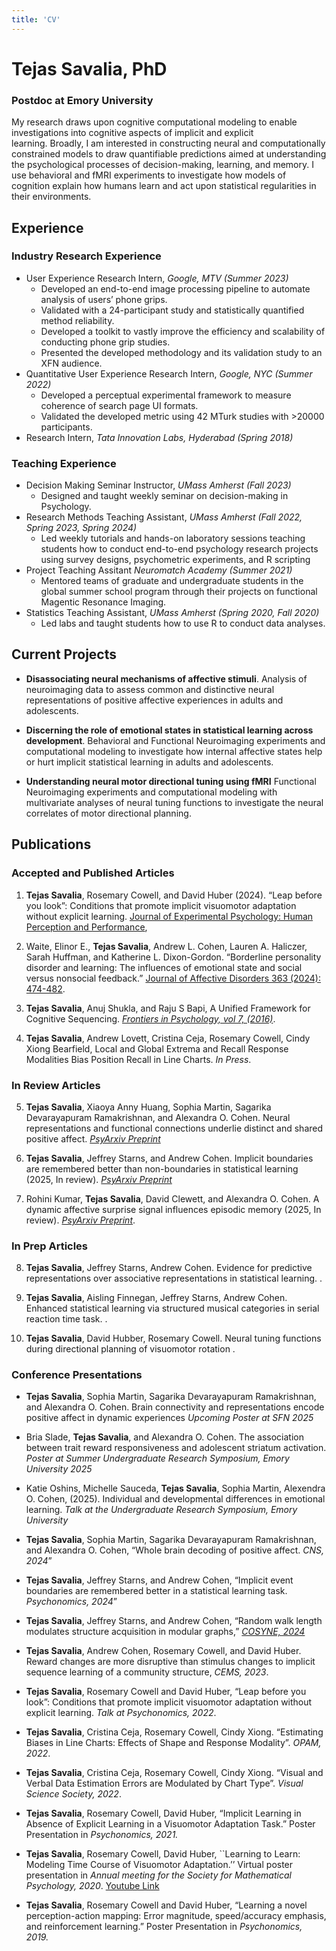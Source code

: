 ```yaml
---
title: 'CV'
---
```

# Tejas Savalia, PhD
### Postdoc at Emory University

My research draws upon cognitive computational modeling to enable
investigations into cognitive aspects of implicit and explicit
learning. Broadly, I am interested in constructing neural and
computationally constrained models to draw quantifiable predictions
aimed at understanding the psychological processes of decision-making,
learning, and memory. I use behavioral and fMRI experiments to
investigate how models of cognition explain how humans learn and act
upon statistical regularities in their environments.

## Experience
### Industry Research Experience
- User Experience Research Intern, *Google, MTV (Summer 2023)*
    - Developed an end-to-end image processing pipeline to automate analysis of users’ phone grips. 
    - Validated with a 24-participant study and statistically quantified method reliability.
    - Developed a toolkit to vastly improve the efficiency and  scalability of conducting phone grip studies.
    - Presented the developed methodology and its validation study to an XFN audience.

- Quantitative User Experience Research Intern, *Google, NYC (Summer 2022)*
    - Developed a perceptual experimental framework to measure coherence of search page UI formats. 
    - Validated the developed metric using 42 MTurk studies with >20000 participants.

- Research Intern, *Tata Innovation Labs, Hyderabad (Spring 2018)*

### Teaching Experience 

- Decision Making Seminar Instructor, *UMass Amherst (Fall 2023)*
    - Designed and taught weekly seminar on decision-making in Psychology. 

- Research Methods Teaching Assistant, *UMass Amherst (Fall 2022, Spring 2023, Spring 2024)*
    - Led weekly tutorials and hands-on laboratory sessions teaching students how to conduct end-to-end psychology research projects using survey designs, psychometric experiments, and R scripting

- Project Teaching Assitant *Neuromatch Academy (Summer 2021)*
    - Mentored teams of graduate and undergraduate students in the global summer school program through their projects on functional Magentic Resonance Imaging.

- Statistics Teaching Assistant, *UMass Amherst (Spring 2020, Fall 2020)*
    - Led labs and taught students how to use R to conduct data analyses.



## Current Projects
-   **Disassociating neural mechanisms of affective stimuli**.
    Analysis of neuroimaging data to assess common and distinctive neural representations of positive affective experiences in adults and adolescents. 

-   **Discerning the role of emotional states in statistical learning across development**.
    Behavioral and Functional Neuroimaging experiments and computational modeling to investigate how internal affective states help or hurt implicit statistical learning in adults and adolescents. 

-   **Understanding neural motor directional tuning using fMRI**
    Functional Neuroimaging experiments and computational modeling with
    multivariate analyses of neural tuning functions to investigate the
    neural correlates of motor directional planning.

## Publications
### Accepted and Published Articles
1. **Tejas Savalia**, Rosemary Cowell, and David Huber (2024). “Leap before you look”: Conditions that promote implicit visuomotor adaptation without explicit learning. [Journal of Experimental Psychology: Human Perception and Performance ](10.1037/xhp0001210),

2. Waite, Elinor E., **Tejas Savalia**, Andrew L. Cohen, Lauren A. Haliczer, Sarah Huffman, and Katherine L. Dixon-Gordon. "Borderline personality disorder and learning: The influences of emotional state and social versus nonsocial feedback." [Journal of Affective Disorders 363 (2024): 474-482](https://doi.org/10.1016/j.jad.2024.07.072).

3. **Tejas Savalia**, Anuj Shukla, and Raju S Bapi, A Unified Framework for Cognitive Sequencing. [*Frontiers in Psychology,  vol 7, (2016)*](https://www.frontiersin.org/journals/psychology/articles/10.3389/fpsyg.2016.01821/full). 

4. **Tejas Savalia**, Andrew Lovett, Cristina Ceja, Rosemary Cowell, Cindy Xiong Bearfield, Local and Global Extrema and Recall Response Modalities Bias Position Recall in Line Charts. *In Press*.    


### In Review Articles
5. **Tejas Savalia**, Xiaoya Anny Huang, Sophia Martin, Sagarika Devarayapuram Ramakrishnan, and Alexandra O. Cohen. Neural representations and functional connections underlie distinct and shared positive affect. [*PsyArxiv Preprint*](https://osf.io/preprints/psyarxiv/4kycg_v1)

6. **Tejas Savalia**, Jeffrey Starns, and Andrew Cohen. Implicit boundaries are remembered better than non-boundaries in statistical learning (2025, In review). [*PsyArxiv Preprint*](https://osf.io/preprints/psyarxiv/juqts_v1)

7. Rohini Kumar, **Tejas Savalia**, David Clewett, and Alexandra O. Cohen. A dynamic affective surprise signal influences episodic memory (2025, In review). [*PsyArxiv Preprint*](https://osf.io/preprints/psyarxiv/x79ah_v1).

### In Prep Articles

8. **Tejas Savalia**, Jeffrey Starns, Andrew Cohen. Evidence for predictive representations over associative representations in statistical learning.\ \textit{In Prep}.

9. **Tejas Savalia**, Aisling Finnegan, Jeffrey Starns, Andrew Cohen. Enhanced statistical learning via structured musical categories in serial reaction time task.\ \textit{In Prep}.    

10. **Tejas Savalia**, David Hubber, Rosemary Cowell. Neural tuning functions during directional planning of visuomotor rotation \textit{In Prep}.


### Conference Presentations

- **Tejas Savalia**, Sophia Martin, Sagarika Devarayapuram Ramakrishnan, and Alexandra O. Cohen. Brain connectivity and representations encode positive affect in dynamic experiences *Upcoming Poster at SFN 2025*

- Bria Slade, **Tejas Savalia**, and Alexandra O. Cohen. The association between trait reward responsiveness and adolescent striatum activation. *Poster at Summer Undergraduate Research Symposium, Emory University 2025*

- Katie Oshins, Michelle Sauceda, **Tejas Savalia**, Sophia Martin, Alexendra O. Cohen, (2025). Individual and developmental differences in emotional learning. *Talk at the Undergraduate Research Symposium, Emory University*

- **Tejas Savalia**, Sophia Martin, Sagarika Devarayapuram Ramakrishnan, and Alexandra O. Cohen, “Whole brain decoding of positive affect. *CNS, 2024*” 

- **Tejas Savalia**, Jeffrey Starns, and Andrew Cohen, “Implicit event boundaries are remembered better in a statistical learning task. *Psychonomics, 2024*” 

- **Tejas Savalia**, Jeffrey Starns, and Andrew Cohen, “Random walk length modulates structure acquisition in modular graphs,” [*COSYNE, 2024*](https://drive.google.com/file/d/1izGciiV_bXzsof3fHTlDrsKn195UB47A/view?usp=drive_link)

- **Tejas Savalia**, Andrew Cohen, Rosemary Cowell, and David Huber. Reward changes are more disruptive than stimulus changes to implicit sequence learning of a community structure, *CEMS, 2023*.

- **Tejas Savalia**, Rosemary Cowell and David Huber, "Leap before you look": Conditions that promote implicit visuomotor adaptation without explicit learning. *Talk  at Psychonomics, 2022*.

- **Tejas Savalia**, Cristina Ceja, Rosemary Cowell, Cindy Xiong. "Estimating Biases in Line Charts: Effects of Shape and Response Modality". *OPAM, 2022*. 

- **Tejas Savalia**, Cristina Ceja, Rosemary Cowell, Cindy Xiong. "Visual and Verbal Data Estimation Errors are Modulated by Chart Type". *Visual Science Society, 2022*. 

- **Tejas Savalia**, Rosemary Cowell, David Huber, "Implicit Learning in Absence of Explicit Learning in a Visuomotor Adaptation Task." Poster Presentation in *Psychonomics, 2021.*

- **Tejas Savalia**, Rosemary Cowell, David Huber, ``Learning to Learn: Modeling Time Course of Visuomotor Adaptation.'' Virtual poster presentation in *Annual meeting for the Society for Mathematical Psychology, 2020*. [Youtube Link](https://www.youtube.com/watch?v=vjP7YCm0bTU)

- **Tejas Savalia**, Rosemary Cowell and David Huber, "Learning a novel perception-action mapping: Error magnitude, speed/accuracy emphasis, and reinforcement learning."  Poster Presentation in *Psychonomics, 2019.* 





